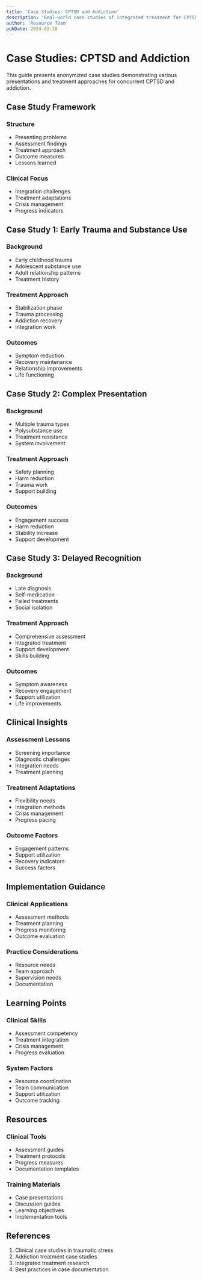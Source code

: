 ```yaml
---
title: 'Case Studies: CPTSD and Addiction'
description: 'Real-world case studies of integrated treatment for CPTSD and addiction'
author: 'Resource Team'
pubDate: 2024-02-28
---
```


# Case Studies: CPTSD and Addiction

This guide presents anonymized case studies demonstrating various presentations and treatment approaches for concurrent CPTSD and addiction.

## Case Study Framework

### Structure

- Presenting problems
- Assessment findings
- Treatment approach
- Outcome measures
- Lessons learned

### Clinical Focus

- Integration challenges
- Treatment adaptations
- Crisis management
- Progress indicators

## Case Study 1: Early Trauma and Substance Use

### Background

- Early childhood trauma
- Adolescent substance use
- Adult relationship patterns
- Treatment history

### Treatment Approach

- Stabilization phase
- Trauma processing
- Addiction recovery
- Integration work

### Outcomes

- Symptom reduction
- Recovery maintenance
- Relationship improvements
- Life functioning

## Case Study 2: Complex Presentation

### Background

- Multiple trauma types
- Polysubstance use
- Treatment resistance
- System involvement

### Treatment Approach

- Safety planning
- Harm reduction
- Trauma work
- Support building

### Outcomes

- Engagement success
- Harm reduction
- Stability increase
- Support development

## Case Study 3: Delayed Recognition

### Background

- Late diagnosis
- Self-medication
- Failed treatments
- Social isolation

### Treatment Approach

- Comprehensive assessment
- Integrated treatment
- Support development
- Skills building

### Outcomes

- Symptom awareness
- Recovery engagement
- Support utilization
- Life improvements

## Clinical Insights

### Assessment Lessons

- Screening importance
- Diagnostic challenges
- Integration needs
- Treatment planning

### Treatment Adaptations

- Flexibility needs
- Integration methods
- Crisis management
- Progress pacing

### Outcome Factors

- Engagement patterns
- Support utilization
- Recovery indicators
- Success factors

## Implementation Guidance

### Clinical Applications

- Assessment methods
- Treatment planning
- Progress monitoring
- Outcome evaluation

### Practice Considerations

- Resource needs
- Team approach
- Supervision needs
- Documentation

## Learning Points

### Clinical Skills

- Assessment competency
- Treatment integration
- Crisis management
- Progress evaluation

### System Factors

- Resource coordination
- Team communication
- Support utilization
- Outcome tracking

## Resources

### Clinical Tools

- Assessment guides
- Treatment protocols
- Progress measures
- Documentation templates

### Training Materials

- Case presentations
- Discussion guides
- Learning objectives
- Implementation tools

## References

1. Clinical case studies in traumatic stress
2. Addiction treatment case studies
3. Integrated treatment research
4. Best practices in case documentation
